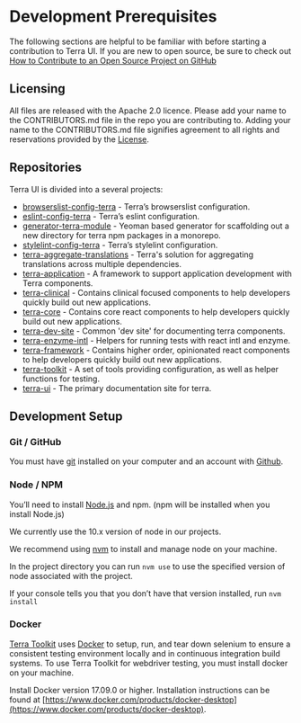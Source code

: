 
# Development Prerequisites

The following sections are helpful to be familiar with before starting a contribution to Terra UI. If you are new to open source, be sure to check out [How to Contribute to an Open Source Project on GitHub](https://egghead.io/courses/how-to-contribute-to-an-open-source-project-on-github)

<div className="tui-illustration-grid">
<div className="tui-illustration-grid-col">

## Licensing

All files are released with the Apache 2.0 licence.
Please add your name to the CONTRIBUTORS.md file in the repo you are contributing to. Adding your name to the CONTRIBUTORS.md file signifies agreement to all rights and reservations provided by the [License](https://github.com/cerner/terra-ui/blob/master/LICENSE).

</div>
<div className="tui-illustration-grid-col tui-illustration-grid-col-illustration">
<ProgrammerIcon/>
</div>
</div>

## Repositories

Terra UI is divided into a several projects:
- [browserslist-config-terra](https://github.com/cerner/browserslist-config-terra) - Terra’s browserslist configuration.
- [eslint-config-terra](https://github.com/cerner/eslint-config-terra) - Terra’s eslint configuration.
- [generator-terra-module](https://github.com/cerner/generator-terra-module) - Yeoman based generator for scaffolding out a new directory for terra npm packages in a monorepo.
- [stylelint-config-terra](https://github.com/cerner/stylelint-config-terra) - Terra’s stylelint configuration.
- [terra-aggregate-translations](https://github.com/cerner/terra-aggregate-translations) - Terra's solution for aggregating translations across multiple dependencies.
- [terra-application](https://github.com/cerner/terra-application) - A framework to support application development with Terra components.
- [terra-clinical](https://github.com/cerner/terra-clinical) - Contains clinical focused components to help developers quickly build out new applications.
- [terra-core](https://github.com/cerner/terra-core) -  Contains core react components to help developers quickly build out new applications.
- [terra-dev-site](https://github.com/cerner/terra-dev-site) - Common 'dev site' for documenting terra components.
- [terra-enzyme-intl](https://github.com/cerner/terra-enzyme-intl) - Helpers for running tests with react intl and enzyme.
- [terra-framework](https://github.com/cerner/terra-framework) - Contains higher order, opinionated react components to help developers quickly build out new applications.
- [terra-toolkit](https://github.com/cerner/terra-toolkit) - A set of tools providing configuration, as well as helper functions for testing.
- [terra-ui](https://github.com/cerner/terra-ui) - The primary documentation site for terra.

## Development Setup

### Git / GitHub

You must have [git](https://help.github.com/articles/set-up-git/) installed on your computer and an account with [Github](https://github.com/).

### Node / NPM

You’ll need to install [Node.js](https://nodejs.org/) and npm. (npm will be installed when you install Node.js)

We currently use the 10.x version of node in our projects.

We recommend using [nvm](https://github.com/creationix/nvm) to install and manage node on your machine.

In the project directory you can run `nvm use` to use the specified version of node associated with the project.

If your console tells you that you don’t have that version installed, run `nvm install`

### Docker

[Terra Toolkit](https://github.com/cerner/terra-toolkit) uses [Docker](https://www.docker.com/) to setup, run, and tear down selenium to ensure a consistent testing environment locally and in continuous integration build systems. To use Terra Toolkit for webdriver testing, you must install docker on your machine.

Install Docker version 17.09.0 or higher. Installation instructions can be found at [https://www.docker.com/products/docker-desktop](https://www.docker.com/products/docker-desktop).
